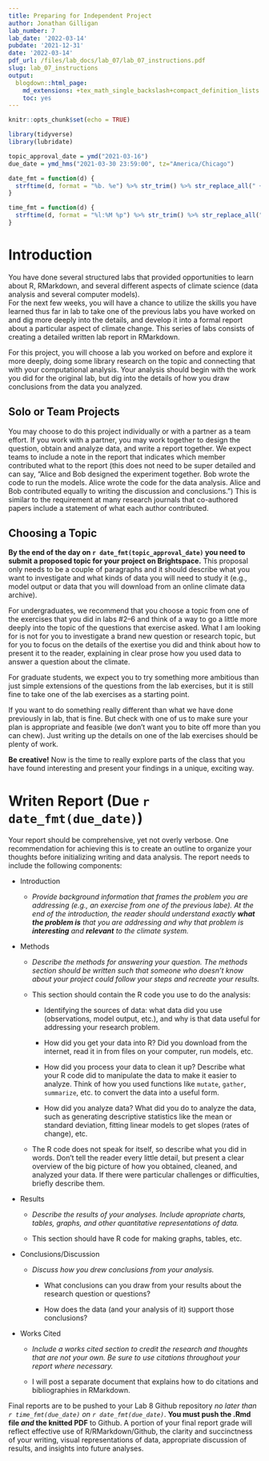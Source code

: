 ```yaml
---
title: Preparing for Independent Project
author: Jonathan Gilligan
lab_number: 7
lab_date: '2022-03-14'
pubdate: '2021-12-31'
date: '2022-03-14'
pdf_url: /files/lab_docs/lab_07/lab_07_instructions.pdf
slug: lab_07_instructions
output:
  blogdown::html_page:
    md_extensions: +tex_math_single_backslash+compact_definition_lists
    toc: yes
---
```


```r
knitr::opts_chunk$set(echo = TRUE)

library(tidyverse)
library(lubridate)

topic_approval_date = ymd("2021-03-16")
due_date = ymd_hms("2021-03-30 23:59:00", tz="America/Chicago")

date_fmt = function(d) {
  strftime(d, format = "%b. %e") %>% str_trim() %>% str_replace_all(" +", " ")
}

time_fmt = function(d) {
  strftime(d, format = "%l:%M %p") %>% str_trim() %>% str_replace_all(" +", " ")
}
```

# Introduction

You have done several structured labs that provided opportunities to learn 
about R, RMarkdown, and several different aspects of climate science (data 
analysis and several computer models).  
For the next few weeks, you will have a chance to utilize the skills you have 
learned thus far in lab to take one of the previous labs you have worked on 
and dig more deeply into the details, and develop it into a formal report about 
a particular aspect of climate change. 
This series of labs consists of creating a detailed written lab report in 
RMarkdown. 

For this project, you will choose a lab you worked on before and explore
it more deeply, doing some library research on the topic and connecting 
that with your computational analysis. Your analysis should begin with the 
work you did for the original lab, but dig into the details of how you draw
conclusions from the data you analyzed.

## Solo or Team Projects

You may choose to do this project individually or with a partner as a team 
effort. If you work with a partner, you may work together to design the 
question, obtain and analyze data, and write a report together. 
We expect teams to include a note in the report that indicates which
member contributed what to the report (this does not need to be super detailed
and can say, "Alice and Bob designed the experiment together. Bob wrote the
code to run the models. Alice wrote the code for the data analysis. 
Alice and Bob contributed equally to writing the discussion and conclusions.")
This is similar to the requirement at many research journals that 
co-authored papers include a statement of what each author contributed.

## Choosing a Topic

**By the end of the day on `r date_fmt(topic_approval_date)` you need to
submit a proposed topic for your project on Brightspace.** 
This proposal only needs to be a couple of paragraphs and it should describe
what you want to investigate and what kinds of data you will need to study 
it (e.g., model output or data that you will download from an online climate
data archive).

For undergraduates, we recommend that you choose a topic from one of the 
exercises that you did in labs #2--6 and think of a way to go a little more 
deeply into the topic of the questions that exercise asked. What I am looking
for is not for you to investigate a brand new question or research topic, 
but for you to focus on the details of the exertise you did and think about 
how to present it to the reader, explaining in clear prose how you used data
to answer a question about the climate.

For graduate students, we expect you to try something more ambitious than just 
simple extensions of the questions from the lab exercises, but it is still fine 
to take one of the lab exercises as a starting point.

If you want to do something really different than what we have done previously 
in lab, that is fine. But check with one of us to make sure your plan is 
appropriate and feasible (we don't want you to bite off more than you can chew).
Just writing up the details on one of the lab exercises should be plenty of 
work.

**Be creative!** Now is the time to really explore parts of the class that you 
have found interesting and present your findings in a unique, exciting way. 

# Writen Report (Due `r date_fmt(due_date)`)

Your report should be comprehensive, yet not overly verbose. One recommendation 
for achieving this is to create an outline to organize your thoughts before 
initializing writing and data analysis. The report needs to include the 
following components:

* Introduction

  * _Provide background information that frames the problem you are 
    addressing (e.g., an exercise from one of the previous labe). 
    At the end of the introduction, the reader should understand 
    exactly **what the problem is** that you are addressing and why that 
    problem is **interesting** and **relevant** to the climate system._
    
* Methods

  * _Describe the methods for answering your question. The methods section 
    should be written such that someone who doesn't know about your 
    project could follow your steps and recreate your results._

  * This section should contain the R code you use to do the analysis:
  
    * Identifying the sources of data: what data did you use (observations,
      model output, etc.), and why is that data useful for addressing your
      research problem.

    + How did you get your data into R? Did you download from the internet, 
      read it in from files on your computer, run models, etc.

    + How did you process your data to clean it up? Describe what your
      R code did to manipulate the data to make it easier to analyze. 
      Think of how you used functions like `mutate`, `gather`, 
      `summarize`, etc. to convert the data into a useful form.

    + How did you analyze data? What did you do to analyze the data, such 
      as generating descriptive statistics like the mean or standard 
      deviation, fitting linear models to get slopes (rates of change), etc.
        
  * The R code does not speak for itself, so describe what you did in words.
    Don't tell the reader every little detail, but present a clear overview 
    of the big picture of how you obtained, cleaned, and analyzed your data.
    If there were particular challenges or difficulties, briefly describe 
    them.

* Results

  * _Describe the results of your analyses. Include apropriate charts, 
    tables, graphs, and other quantitative representations of data._ 

  * This section should have R code for making graphs, tables, etc.

* Conclusions/Discussion

  * _Discuss how you drew conclusions from your analysis._
  
    * What conclusions can you draw from your results about the research 
      question or questions?

    * How does the data (and your analysis of it) support those conclusions?

* Works Cited

  * _Include a works cited section to credit the research and thoughts that 
    are not your own. Be sure to use citations throughout your report where 
    necessary._

  * I will post a separate document that explains how to do citations and 
    bibliographies in RMarkdown.

Final reports are to be pushed to your Lab 8 Github repository 
_no later than `r time_fmt(due_date)` on `r date_fmt(due_date)`_. 
**You must push the .Rmd file *and* the knitted PDF** to Github. 
A portion of your final report grade will reflect effective use of 
R/RMarkdown/Github, the clarity and succinctness of your writing, 
visual representations of data, appropriate discussion of results, 
and insights into future analyses.
